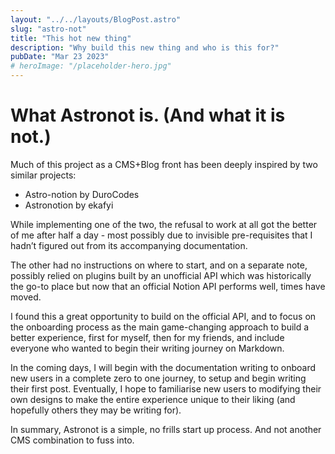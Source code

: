 ```yaml
---
layout: "../../layouts/BlogPost.astro"
slug: "astro-not"
title: "This hot new thing"
description: "Why build this new thing and who is this for?"
pubDate: "Mar 23 2023"
# heroImage: "/placeholder-hero.jpg"
---
```



# What Astronot is. (And what it is not.)


Much of this project as a CMS+Blog front has been deeply inspired by two similar projects: 

- Astro-notion by DuroCodes
- Astronotion by ekafyi

While implementing one of the two, the refusal to work at all got the better of me after half a day - most possibly due to invisible pre-requisites that I hadn’t figured out from its accompanying documentation.


The other had no instructions on where to start, and on a separate note, possibly relied on plugins built by an unofficial API which was historically the go-to place but now that an official Notion API performs well, times have moved.


I found this a great opportunity to build on the official API, and to focus on the onboarding process as the main game-changing approach to build a better experience, first for myself, then for my friends, and include everyone who wanted to begin their writing journey on Markdown.


In the coming days, I will begin with the documentation writing to onboard new users in a complete zero to one journey, to setup and begin writing their first post. Eventually, I hope to familiarise new users to modifying their own designs to make the entire experience unique to their liking (and hopefully others they may be writing for).


In summary, Astronot is a simple, no frills start up process. And not another CMS combination to fuss into.

